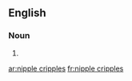 ==English==

===Noun===
{{head|en|plural}}

# {{plural of|nipple cripple|lang=en}}

[[ar:nipple cripples]]
[[fr:nipple cripples]]